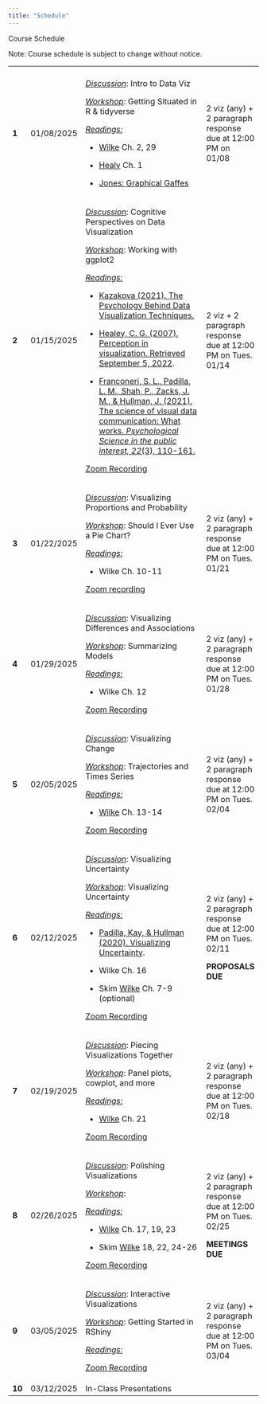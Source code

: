 ```yaml
---
title: "Schedule"
---
```


Course Schedule

Note: Course schedule is subject to change without notice.

+--------+------------+-------------------------------------------------------------------------------------------------------------------------------------------------------------------------------------------------------------------------------------------------------------------------------------------------------------------------------------------+-------------------------------------------------------------------+
|        |            |                                                                                                                                                                                                                                                                                                                                           |                                                                   |
+--------+------------+-------------------------------------------------------------------------------------------------------------------------------------------------------------------------------------------------------------------------------------------------------------------------------------------------------------------------------------------+-------------------------------------------------------------------+
| **1**  | 01/08/2025 | [*Discussion*]{.underline}: Intro to Data Viz                                                                                                                                                                                                                                                                                             | 2 viz (any) + 2 paragraph response due at 12:00 PM on 01/08       |
|        |            |                                                                                                                                                                                                                                                                                                                                           |                                                                   |
|        |            | [*Workshop*]{.underline}: Getting Situated in R & tidyverse                                                                                                                                                                                                                                                                               |                                                                   |
|        |            |                                                                                                                                                                                                                                                                                                                                           |                                                                   |
|        |            | [*Readings:*]{.underline}                                                                                                                                                                                                                                                                                                                 |                                                                   |
|        |            |                                                                                                                                                                                                                                                                                                                                           |                                                                   |
|        |            | -   [Wilke](#0) Ch. 2, 29                                                                                                                                                                                                                                                                                                                 |                                                                   |
|        |            |                                                                                                                                                                                                                                                                                                                                           |                                                                   |
|        |            | <!-- -->                                                                                                                                                                                                                                                                                                                                  |                                                                   |
|        |            |                                                                                                                                                                                                                                                                                                                                           |                                                                   |
|        |            | -   [Healy](https://socviz.co/lookatdata.html#lookatdata) Ch. 1                                                                                                                                                                                                                                                                           |                                                                   |
|        |            |                                                                                                                                                                                                                                                                                                                                           |                                                                   |
|        |            | -   [Jones: Graphical Gaffes](https://docs.google.com/presentation/d/14zGLucWYnU6qQXzEfmpCuDi3YJ-fKqO3wZ7F1WX5iXk/edit#slide=id.g8283136367_0_0)                                                                                                                                                                                          |                                                                   |
+--------+------------+-------------------------------------------------------------------------------------------------------------------------------------------------------------------------------------------------------------------------------------------------------------------------------------------------------------------------------------------+-------------------------------------------------------------------+
| **2**  | 01/15/2025 | [*Discussion*]{.underline}: Cognitive Perspectives on Data Visualization                                                                                                                                                                                                                                                                  | 2 viz + 2 paragraph response due at 12:00 PM on Tues. 01/14       |
|        |            |                                                                                                                                                                                                                                                                                                                                           |                                                                   |
|        |            | [*Workshop*]{.underline}: Working with ggplot2                                                                                                                                                                                                                                                                                            |                                                                   |
|        |            |                                                                                                                                                                                                                                                                                                                                           |                                                                   |
|        |            | [*Readings:*]{.underline}                                                                                                                                                                                                                                                                                                                 |                                                                   |
|        |            |                                                                                                                                                                                                                                                                                                                                           |                                                                   |
|        |            | -   [Kazakova (2021). The Psychology Behind Data Visualization Techniques.](https://medium.com/m/global-identity-2?redirectUrl=https%3A%2F%2Ftowardsdatascience.com%2Fthe-psychology-behind-data-visualization-techniques-68ef12865720)                                                                                                   |                                                                   |
|        |            |                                                                                                                                                                                                                                                                                                                                           |                                                                   |
|        |            | -   [Healey, C. G. (2007). Perception in visualization. Retrieved September 5, 2022](https://www.csc2.ncsu.edu/faculty/healey/PP/).                                                                                                                                                                                                       |                                                                   |
|        |            |                                                                                                                                                                                                                                                                                                                                           |                                                                   |
|        |            | -   [Franconeri, S. L., Padilla, L. M., Shah, P., Zacks, J. M., & Hullman, J. (2021). The science of visual data communication: What works. *Psychological Science in the public interest, 22*(3), 110-161.](https://files.de-1.osf.io/v1/resources/4fyaq/providers/osfstorage/61ddb0930b534b01514329d9?action=download&direct&version=1) |                                                                   |
|        |            |                                                                                                                                                                                                                                                                                                                                           |                                                                   |
|        |            | [Zoom Recording](https://ucdavis.zoom.us/rec/share/dn5kATeTvrONEwEZNiVRGAj0a6dq5-jXaUxL0nIHFmra8EQ-fVsKwz9_6N5xnWI-.pbZSq8Bq5UaHr_Xi?startTime=1736962229000)                                                                                                                                                                             |                                                                   |
+--------+------------+-------------------------------------------------------------------------------------------------------------------------------------------------------------------------------------------------------------------------------------------------------------------------------------------------------------------------------------------+-------------------------------------------------------------------+
| **3**  | 01/22/2025 | [*Discussion*]{.underline}: Visualizing Proportions and Probability                                                                                                                                                                                                                                                                       | 2 viz (any) + 2 paragraph response due at 12:00 PM on Tues. 01/21 |
|        |            |                                                                                                                                                                                                                                                                                                                                           |                                                                   |
|        |            | [*Workshop*]{.underline}: Should I Ever Use a Pie Chart?                                                                                                                                                                                                                                                                                  |                                                                   |
|        |            |                                                                                                                                                                                                                                                                                                                                           |                                                                   |
|        |            | [*Readings:*]{.underline}                                                                                                                                                                                                                                                                                                                 |                                                                   |
|        |            |                                                                                                                                                                                                                                                                                                                                           |                                                                   |
|        |            | -   Wilke Ch. 10-11                                                                                                                                                                                                                                                                                                                       |                                                                   |
|        |            |                                                                                                                                                                                                                                                                                                                                           |                                                                   |
|        |            | [Zoom recording](https://ucdavis.zoom.us/rec/share/xnKLjWrMEnhF6Jc_MPFgXVyxIpcPRWDPqQJgNHfNGRu-AL2Q4BezlXkA3G46Wjo.zQSxWzf3RgstLgRl)                                                                                                                                                                                                      |                                                                   |
+--------+------------+-------------------------------------------------------------------------------------------------------------------------------------------------------------------------------------------------------------------------------------------------------------------------------------------------------------------------------------------+-------------------------------------------------------------------+
| **4**  | 01/29/2025 | [*Discussion*]{.underline}: Visualizing Differences and Associations                                                                                                                                                                                                                                                                      | 2 viz (any) + 2 paragraph response due at 12:00 PM on Tues. 01/28 |
|        |            |                                                                                                                                                                                                                                                                                                                                           |                                                                   |
|        |            | [*Workshop*]{.underline}: Summarizing Models                                                                                                                                                                                                                                                                                              |                                                                   |
|        |            |                                                                                                                                                                                                                                                                                                                                           |                                                                   |
|        |            | [*Readings:*]{.underline}                                                                                                                                                                                                                                                                                                                 |                                                                   |
|        |            |                                                                                                                                                                                                                                                                                                                                           |                                                                   |
|        |            | -   Wilke Ch. 12                                                                                                                                                                                                                                                                                                                          |                                                                   |
|        |            |                                                                                                                                                                                                                                                                                                                                           |                                                                   |
|        |            | [Zoom Recording](https://ucdavis.zoom.us/rec/share/x-8An8mt-ZSvQF6DxpHFzvNHYbwJZLJrstwpmc0rIotVG2BIlk1tWisrigQpethi.biztQuMjd6TLVIAy)                                                                                                                                                                                                     |                                                                   |
+--------+------------+-------------------------------------------------------------------------------------------------------------------------------------------------------------------------------------------------------------------------------------------------------------------------------------------------------------------------------------------+-------------------------------------------------------------------+
| **5**  | 02/05/2025 | [*Discussion*]{.underline}: Visualizing Change                                                                                                                                                                                                                                                                                            | 2 viz (any) + 2 paragraph response due at 12:00 PM on Tues. 02/04 |
|        |            |                                                                                                                                                                                                                                                                                                                                           |                                                                   |
|        |            | [*Workshop*]{.underline}: Trajectories and Times Series                                                                                                                                                                                                                                                                                   |                                                                   |
|        |            |                                                                                                                                                                                                                                                                                                                                           |                                                                   |
|        |            | [*Readings:*]{.underline}                                                                                                                                                                                                                                                                                                                 |                                                                   |
|        |            |                                                                                                                                                                                                                                                                                                                                           |                                                                   |
|        |            | -   [Wilke](https://clauswilke.com/dataviz/) Ch. 13-14                                                                                                                                                                                                                                                                                    |                                                                   |
|        |            |                                                                                                                                                                                                                                                                                                                                           |                                                                   |
|        |            | [Zoom Recording](https://ucdavis.zoom.us/rec/share/MhEOUAjleDNc4B0_MfVFX15uSblUEvndBaj6tBmO2Ko5nBU-vsgYsrTEft6hxstg.3XT50e_PmduhaZHA)                                                                                                                                                                                                     |                                                                   |
+--------+------------+-------------------------------------------------------------------------------------------------------------------------------------------------------------------------------------------------------------------------------------------------------------------------------------------------------------------------------------------+-------------------------------------------------------------------+
| **6**  | 02/12/2025 | [*Discussion*]{.underline}: Visualizing Uncertainty                                                                                                                                                                                                                                                                                       | 2 viz (any) + 2 paragraph response due at 12:00 PM on Tues. 02/11 |
|        |            |                                                                                                                                                                                                                                                                                                                                           |                                                                   |
|        |            | [*Workshop*]{.underline}: Visualizing Uncertainty                                                                                                                                                                                                                                                                                         | **PROPOSALS DUE**                                                 |
|        |            |                                                                                                                                                                                                                                                                                                                                           |                                                                   |
|        |            | [*Readings:*]{.underline}                                                                                                                                                                                                                                                                                                                 |                                                                   |
|        |            |                                                                                                                                                                                                                                                                                                                                           |                                                                   |
|        |            | -   [Padilla, Kay, & Hullman (2020). Visualizing Uncertainty](https://psyarxiv.com/ebd6r/download?format=pdf).                                                                                                                                                                                                                            |                                                                   |
|        |            |                                                                                                                                                                                                                                                                                                                                           |                                                                   |
|        |            | -   Wilke Ch. 16                                                                                                                                                                                                                                                                                                                          |                                                                   |
|        |            |                                                                                                                                                                                                                                                                                                                                           |                                                                   |
|        |            | -   Skim [Wilke](https://clauswilke.com/dataviz/) Ch. 7-9 (optional)                                                                                                                                                                                                                                                                      |                                                                   |
|        |            |                                                                                                                                                                                                                                                                                                                                           |                                                                   |
|        |            | [Zoom Recording](https://ucdavis.zoom.us/rec/share/Kv3sfmVkXEEhF1LV2sCEctMqUQhF7-rXI3b--XiFAXd4i1wyNvwgD8GUCqQtIAcR.DtTH_WofeXatwymC)                                                                                                                                                                                                     |                                                                   |
+--------+------------+-------------------------------------------------------------------------------------------------------------------------------------------------------------------------------------------------------------------------------------------------------------------------------------------------------------------------------------------+-------------------------------------------------------------------+
| **7**  | 02/19/2025 | [*Discussion*]{.underline}: Piecing Visualizations Together                                                                                                                                                                                                                                                                               | 2 viz (any) + 2 paragraph response due at 12:00 PM on Tues. 02/18 |
|        |            |                                                                                                                                                                                                                                                                                                                                           |                                                                   |
|        |            | [*Workshop*]{.underline}: Panel plots, cowplot, and more                                                                                                                                                                                                                                                                                  |                                                                   |
|        |            |                                                                                                                                                                                                                                                                                                                                           |                                                                   |
|        |            | [*Readings:*]{.underline}                                                                                                                                                                                                                                                                                                                 |                                                                   |
|        |            |                                                                                                                                                                                                                                                                                                                                           |                                                                   |
|        |            | -   [Wilke](https://clauswilke.com/dataviz/) Ch. 21                                                                                                                                                                                                                                                                                       |                                                                   |
|        |            |                                                                                                                                                                                                                                                                                                                                           |                                                                   |
|        |            | [Zoom Recording](https://ucdavis.zoom.us/rec/share/Cg1ooqsKlg5ThafafCkSA-29OhzeA9uXkrdEXlSSggB6oInXP_u6xXvwOMNDZxmd.iJsIrZIlcqU2Ax10)                                                                                                                                                                                                     |                                                                   |
+--------+------------+-------------------------------------------------------------------------------------------------------------------------------------------------------------------------------------------------------------------------------------------------------------------------------------------------------------------------------------------+-------------------------------------------------------------------+
| **8**  | 02/26/2025 | [*Discussion*]{.underline}: Polishing Visualizations                                                                                                                                                                                                                                                                                      | 2 viz (any) + 2 paragraph response due at 12:00 PM on Tues. 02/25 |
|        |            |                                                                                                                                                                                                                                                                                                                                           |                                                                   |
|        |            | [*Workshop*]{.underline}:                                                                                                                                                                                                                                                                                                                 | **MEETINGS DUE**                                                  |
|        |            |                                                                                                                                                                                                                                                                                                                                           |                                                                   |
|        |            | [*Readings:*]{.underline}                                                                                                                                                                                                                                                                                                                 |                                                                   |
|        |            |                                                                                                                                                                                                                                                                                                                                           |                                                                   |
|        |            | -   [Wilke](https://clauswilke.com/dataviz/) Ch. 17, 19, 23                                                                                                                                                                                                                                                                               |                                                                   |
|        |            |                                                                                                                                                                                                                                                                                                                                           |                                                                   |
|        |            | -   Skim [Wilke](https://clauswilke.com/dataviz/) 18, 22, 24-26                                                                                                                                                                                                                                                                           |                                                                   |
|        |            |                                                                                                                                                                                                                                                                                                                                           |                                                                   |
|        |            | [Zoom Recording](https://ucdavis.zoom.us/rec/share/3Zc4Kf1gUaSVtpEvxlxGicB6DjqgQRjF7uhfGcF4agIeqc7yt8SvaFjK4IKCQMUW.lYz02u2i1obvRRpg)                                                                                                                                                                                                     |                                                                   |
+--------+------------+-------------------------------------------------------------------------------------------------------------------------------------------------------------------------------------------------------------------------------------------------------------------------------------------------------------------------------------------+-------------------------------------------------------------------+
| **9**  | 03/05/2025 | [*Discussion*]{.underline}: Interactive Visualizations                                                                                                                                                                                                                                                                                    | 2 viz (any) + 2 paragraph response due at 12:00 PM on Tues. 03/04 |
|        |            |                                                                                                                                                                                                                                                                                                                                           |                                                                   |
|        |            | [*Workshop*]{.underline}: Getting Started in RShiny                                                                                                                                                                                                                                                                                       |                                                                   |
|        |            |                                                                                                                                                                                                                                                                                                                                           |                                                                   |
|        |            | [*Readings:*]{.underline}                                                                                                                                                                                                                                                                                                                 |                                                                   |
|        |            |                                                                                                                                                                                                                                                                                                                                           |                                                                   |
|        |            | [Zoom Recording](https://ucdavis.zoom.us/rec/share/rBOkUmRcgqrrmixwZKLZklRB1lGZLKjYV307bMORKfLzt9MvD2zvqVGy3jbxaGMV.Lvk4vaEfKesCUGrl)                                                                                                                                                                                                     |                                                                   |
+--------+------------+-------------------------------------------------------------------------------------------------------------------------------------------------------------------------------------------------------------------------------------------------------------------------------------------------------------------------------------------+-------------------------------------------------------------------+
| **10** | 03/12/2025 | In-Class Presentations                                                                                                                                                                                                                                                                                                                    |                                                                   |
+--------+------------+-------------------------------------------------------------------------------------------------------------------------------------------------------------------------------------------------------------------------------------------------------------------------------------------------------------------------------------------+-------------------------------------------------------------------+
